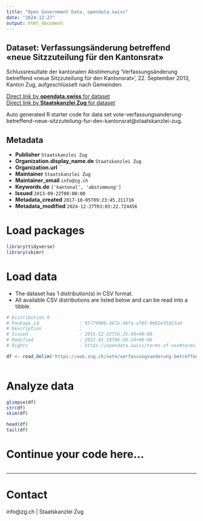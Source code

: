 ```yaml
---
title: "Open Government Data, opendata.swiss"
date: "2024-12-27"
output: html_document
---
```


## Dataset: Verfassungsänderung betreffend «neue Sitzzuteilung für den Kantonsrat»

Schlussresultate der kantonalen Abstimmung 'Verfassungsänderung betreffend «neue Sitzzuteilung für den Kantonsrat»', 22. September 2013, Kanton Zug, aufgeschlüsselt nach Gemeinden.

[Direct link by **opendata.swiss** for dataset](https://opendata.swiss/de/dataset/verfassungsanderung-betreffend-neue-sitzzuteilung-fur-den-kantonsrat)<br>
[Direct link by **Staatskanzlei Zug** for dataset](https://wab.zug.ch/vote/verfassungsanderung-betreffend-neue-sitzzuteilung-fur-den-kantonsrat/data)

Auto generated R starter code for data set vote-verfassungsanderung-betreffend-neue-sitzzuteilung-fur-den-kantonsrat@staatskanzlei-zug.

## Metadata

- **Publisher** `Staatskanzlei Zug`
- **Organization.display_name.de** `Staatskanzlei Zug`
- **Organization.url** ``
- **Maintainer** `Staatskanzlei Zug`
- **Maintainer_email** `info@zg.ch`
- **Keywords.de** `['kantonal', 'abstimmung']`
- **Issued** `2013-09-22T00:00:00`
- **Metadata_created** `2017-10-05T09:23:45.211716`
- **Metadata_modified** `2024-12-27T03:03:22.724456`


# Load packages

```r

library(tidyverse)
library(skimr)

```

# Load data

-   The dataset has 1 distribution(s) in CSV format.
-   All available CSV distributions are listed below and can be read into a tibble.

```r

# Distribution 0
# Package_id               : 9577900b-367e-467a-af85-9082e75d13a4
# Description              : 
# Issued                   : 2015-12-22T16:25:49+00:00
# Modified                 : 2022-01-19T06:36:24+00:00
# Rights                   : https://opendata.swiss/terms-of-use#terms_by

df <- read_delim('https://wab.zug.ch/vote/verfassungsanderung-betreffend-neue-sitzzuteilung-fur-den-kantonsrat/data-csv')



```

# Analyze data

```r

glimpse(df)
str(df)
skim(df)

head(df)
tail(df)

```

# Continue your code here...

```r

```

------------------------------------------------------------------------

# Contact

info@zg.ch | Staatskanzlei Zug

